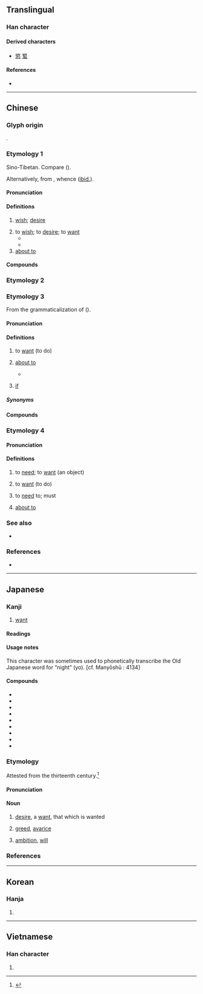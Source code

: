 {{also|慾}}
{{character info}}
==Translingual==
{{stroke order|type=animate}}

===Han character===
{{Han char|rn=76|rad=欠|as=07|sn=11|four=87682|canj=CRNO|ids=⿰谷欠}}

====Derived characters====
* [[慾]] [[螸]]

====References====
* {{Han ref|kx=0567.360|dkj=16080|dj=0956.100|hdz=32140.070|uh=6B32|ud=27442|bh=B1FD|bd=45565}}

----

==Chinese==

===Glyph origin===
{{Han etyl}}
{{Han compound|谷|欠|ls=psc|c1=p|c2=s}}.

===Etymology 1===
{{zh-forms|alt=𡟔,俗}}
Sino-Tibetan. Compare {{cog|my|လို||to want; to desire}} ({{zh-ref|Schuessler, 2007}}).

Alternatively, from {{inh|zh|sit-pro|*r-ju(w)||to ask; to request}}, whence {{cog|bo|ཞུ||to request}} ([[ibid.]]).

====Pronunciation====
{{zh-pron
|m=yù
|m-s=
|c=juk6
|c-t=
|g=
|h=pfs=yu̍k
|j=
|mb=
|md=ṳ̆k
|mn=io̍k
|mn-t=iog8
|w=5hhioq
|x=
|mc=y
|oc=y
|ma=y
|cat=v,n,adv
}}

====Definitions====
{{zh-hanzi}}

# [[wish]]; [[desire]]
#: {{zh-x|口腹之欲|'''desire''' to eat}}
#: {{zh-x|控制 欲|'''desire''' to control}}
#: {{zh-x|權力 欲|'''desire''' for power}}
# to [[wish]]; to [[desire]]; to [[want]]
#* {{zh-x|工 欲 善 其 事，必 先 利 其 器。|If a workman '''wishes''' to do a good job, he must first sharpen his tools.|ref=Analects}}
#* {{zh-x|如 閣下 欲 以 電郵 聯絡 政府 資訊 中心，請 透過 網頁：@XYZ 傳送 問題。|Please send your [[enquiry|enquiries]] and suggestions to the Public Information Centre by email via the homepage: XYZ.}}
# [[about to]]
#: {{zh-x|搖搖欲墜|tottering|lit=shaking or swaying as if about to collapse}}

====Compounds====
{{zh-der|欲望|人欲|呼之欲出|可欲|六欲|人欲橫流|恬淡寡欲|大欲|噴薄欲出|意欲|垂涎欲滴|恬淡無欲|恣情縱欲|從心所欲|寡欲|多欲|悲痛欲絕|亟欲|山雨欲來|專欲難成|恣心所欲|含苞欲放|口腹之欲|情欲|七情六欲|哀哀欲絕|私欲|欲界|為所欲為|欲海|欲壑難飽|欲炙之色|昏昏欲睡|欲哭無淚|欲深谿壑|懲忿窒欲|清靜寡欲|欲言又止|我醉欲眠|欲待|物欲|毚欲|暢所欲言|欲蓋彌彰|窒欲|欲念|欲益反損|欲擒故縱|泫然欲泣|渴欲|欲說還休|搖搖欲墜|無欲則剛|欲塹|澹泊寡欲|望眼欲穿|欲就還推|窮奢極欲|痛不欲生|欲不可從|欲語還休|欲罷不能|欲壑難填|欲取固與|欲振乏力|清貧寡欲|縱情恣欲|飄飄欲仙|饞涎欲垂|逸欲|耳目之欲|饞涎欲滴|貪欲|縱欲|隨心所欲|震耳欲聾|躍躍欲試|縱情遂欲|蠢蠢欲動|禁欲|禁欲主義|欲加之罪，何患無辭}}

===Etymology 2===
{{zh-see|慾}}

===Etymology 3===
{{zh-forms|alt=覓,卜,要,勃-Min Dong,剝-Min Dong}}
From the grammaticalization of {{och-l|發|to send out; to go forth; to proceed}} ({{zh-ref|Tu, 2017}}).

====Pronunciation====
{{zh-pron
|md=buóh
|mn=xm,zz,tp,yl,tn,kh,hc,tc,ph,jj:beh/qz,lk,sx,km:berh/zz,twvk:boeh/mg:boh
|dial=n
|cat=v,adv,con
}}

====Definitions====
{{zh-hanzi}}

# {{lb|zh|Min Dong|Hokkien|Hainanese}} to [[want]] (to do)
#: {{zh-x|你 欲 佮 我 去 圖書館 無？|Do you '''want''' to go to the library with me?|MN}}
# {{lb|zh|Min Dong|Hokkien}} [[about to]]
#: {{zh-x|欲 落雨 矣，咱 著[着] 出去 收衫。|It's '''about to''' rain! Let's go out to bring in the laundry.|MN|tr=Beh lo̍h-hō͘--ah, lán tio̍h chhut-khì siu-saⁿ.}}
#* {{zh-x|天{Thiⁿ} 烏烏，欲{beh} 落雨。|The sky is dark; it seems like it '''will''' rain.|MN|ref={{w2|zh|pref=《|天烏烏|suf=》}} {{q|Hokkien nursery rhyme}}}}
# {{lb|zh|Hokkien|Hainanese}} [[if]]
#: {{zh-x|欲 我，我 就{tō} 會 較早 睏。|'''If''' I were you, I would've slept earlier.|MN}}

=====Synonyms=====
{{zh-dial|要}}

====Compounds====
{{zh-der|欲暗仔:beh-àm-á, boeh-àm-á|欲呢:beh-nî, boeh-nî|欲知<!-- :beh-tsai, boeh-tsai -->|強欲:kiōng-beh, kiōng-boeh|拄欲:tú beh, tú boeh|咧欲<!-- :teh-beh, teh-boeh, tih-beh, tih-boeh -->|嘛欲:mā beh, mā boeh|當欲|無欲:bô-beh|欲晝仔:beh-tàu-á|春天後母面，欲變一時間:chhun-thiⁿ āu-bú bīn, beh piàn chi̍t sî-kan;Min Nan|活欲:oa̍h-beh;Min Nan}}

===Etymology 4===
{{zh-forms|alt=愛}}

====Pronunciation====
{{zh-pron
|mn-t=ain3
|dial=n
|cat=v
}}

====Definitions====
{{zh-hanzi}}

# {{lb|zh|Teochew}} to [[need]]; to [[want]] (an object)
# {{lb|zh|Teochew}} to [[want]] (to do)
# {{lb|zh|Teochew}} to [[need]] to; must
# {{lb|zh|Teochew}} [[about to]]

===See also===
* {{zh-l|要|tr=yào}}

===References===
* {{thcwdq|欲}}

----

==Japanese==

===Kanji===
{{ja-kanji|grade=6|rs=欠07}}

# [[want]]

====Readings====
{{ja-readings
|goon=よく
|kanon=よく
|kun=ほ-し.い, ほっ-する, ほり-す
}}

{{attention|ja|see html comment}} <!--
from earliest page revisions by anon:

* '''Readings'''
** '''[[On]]''': [[よく]] (yoku)
** '''[[Kun]]''':　1. [[ほしい]] (hoshi-i)
** 　　　2. [[ほっする]] (hos-suru) < [[ほりす]] (hor-i-su)
** 　　　3. [archaic] [[ほる]] (hor-u)
** '''[[Manyō-gana]]''': [[よ]] (yo) [back-vowel variant(甲類)]

* '''Other info''': This character was sometimes used to phonetically transcribe the Old Japanese word for "night" (yo). [c.f. Manyōshū : 4134]
-->

====Usage notes====
This character was sometimes used to phonetically transcribe the Old Japanese word for “night” (yo). [cf. Manyōshū : 4134]

====Compounds====
* {{ja-r|愛%欲|あい%よく}}
* {{ja-r|強%欲|ごう%よく}}
* {{ja-r|色%欲|しき%よく}}
* {{ja-r|食%欲|しょく%よく}}
* {{ja-r|性%欲|せい%よく}}
* {{ja-r|大%欲|たい%よく}}
* {{ja-r|物%欲|ぶつ%よく}}
* {{ja-r|無%欲|む%よく}}
* {{ja-r|名%誉%欲|めい%よ%よく}}

===Etymology===
{{ja-kanjitab|よく|alt=慾}}
Attested from the thirteenth century.<ref>{{R:Kokugo Dai Jiten}}</ref>

====Pronunciation====
{{ja-pron|よく|yomi=o|acc=2}}

====Noun====
{{ja-noun|よく}}

# [[desire]], a [[want]], that which is wanted
#: {{synonyms|ja|欲望|tr=yokubō}}
#: {{ja-usex|'''欲'''を言うと|'''よく''' を いう と|ideally; if one were to ask for one's '''desire'''}}
# [[greed]], [[avarice]]
#: {{synonyms|ja|強欲|tr=gōyoku}}
#: {{ja-usex|'''欲'''の塊|'''よく''' の かたまり|'''greed''' incarnate; a lump of '''avarice'''}}
# [[ambition]], [[will]]
#: {{synonyms|ja|意欲|tr=iyoku}}
#: {{ja-usex|'''欲'''を出せ|'''よく''' を だせ|aim high; show '''ambition'''}}

===References===
<references />

----

==Korean==

===Hanja===
{{ko-hanja|바라다|바랄|욕}}

# {{rfdef|ko|sort=欠07}}

----

==Vietnamese==

===Han character===
{{vi-readings|reading=dục, giục|rs=欠07}}

# {{rfdef|vi|sort=欠07}}